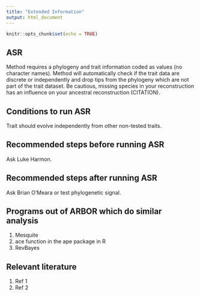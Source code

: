 ```yaml
---
title: "Extended Information"
output: html_document
---
```


```r
knitr::opts_chunk$set(echo = TRUE)
```

## ASR

Method requires a phylogeny and trait information coded as values (no character names).  Method will automatically check if the trait data are discrete or independently and drop tips from the phylogeny which are not part of the trait dataset. Be cautious, missing species in your reconstruction has an influence on your ancestral reconstruction (CITATION).

## Conditions to run ASR

Trait should evolve independently from other non-tested traits.

## Recommended steps before running ASR

Ask Luke Harmon.

## Recommended steps after running ASR

Ask Brian O'Meara or test phylogenetic signal.

## Programs out of ARBOR which do similar analysis

1. Mesquite
2. ace function in the ape package in R
3. RevBayes

## Relevant literature

1. Ref 1
2. Ref 2

